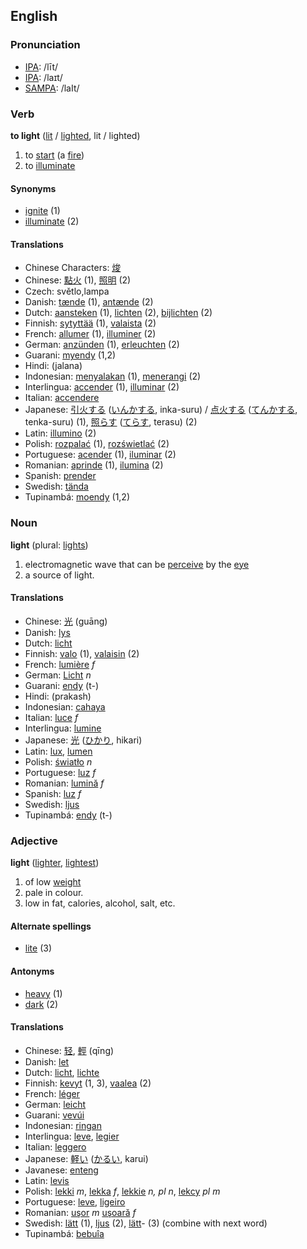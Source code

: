 == English ==
=== Pronunciation ===
*[[w:IPA|IPA]]: /līt/
*[[w:IPA|IPA]]: /laɪt/
*[[w:SAMPA|SAMPA]]: /laIt/

=== Verb ===
'''to light''' ([[lit]] / [[lighted]], lit / lighted)

# to [[start]] (a [[fire]])
# to [[illuminate]]

==== Synonyms ====
*[[ignite]] (1)
*[[illuminate]] (2)

==== Translations ====
*Chinese Characters: [[焌]]
*Chinese: [[點火]] (1), [[照明]] (2)
*Czech: světlo,lampa
*Danish: [[tænde]] (1), [[antænde]] (2)
*Dutch: [[aansteken]] (1), [[lichten]] (2), [[bijlichten]] (2)
*Finnish: [[sytyttää]] (1), [[valaista]] (2)
*French: [[allumer]] (1), [[illuminer]] (2)
*German: [[anzünden]] (1), [[erleuchten]] (2)
*Guarani: [[myendy]] (1,2)
*Hindi: (jalana)
*Indonesian: [[nyala|menyalakan]] (1), [[terang|menerangi]] (2)
*Interlingua: [[accender]] (1), [[illuminar]] (2)
*Italian: [[accendere]]
*Japanese: [[引火]]する ([[いんか]]する, inka-suru) / [[点火]]する ([[てんか]]する, tenka-suru) (1), [[照らす]] ([[てらす]], terasu) (2)
*Latin: [[illumino]] (2)
*Polish: [[rozpalać]] (1), [[rozświetlać]] (2) 
*Portuguese: [[acender]] (1), [[iluminar]] (2)
*Romanian: [[aprinde]] (1), [[ilumina]] (2)
*Spanish: [[prender]]
*Swedish: [[tända]]
*Tupinambá: [[moendy]] (1,2)

=== Noun ===
'''light''' (plural: [[lights]])

# electromagnetic wave that can be [[perceive]] by the [[eye]]
# a source of light.

==== Translations ====
*Chinese: [[光]] (guāng)
*Danish: [[lys]]
*Dutch: [[licht]]
*Finnish: [[valo]] (1), [[valaisin]] (2)
*French: [[lumière]] ''f''
*German: [[Licht]] ''n''
*Guarani: [[endy]] (t-)
*Hindi: (prakash)
*Indonesian: [[cahaya]]
*Italian: [[luce]] ''f''
*Interlingua: [[lumine]]
*Japanese: [[光]] ([[ひかり]], hikari)
*Latin: [[lux]], [[lumen]]
*Polish: [[światło]] ''n''
*Portuguese: [[luz]] ''f''
*Romanian: [[lumină]] ''f''
*Spanish: [[luz]] ''f''
*Swedish: [[ljus]]
*Tupinambá: [[endy]] (t-)

=== Adjective ===
'''light''' ([[lighter]], [[lightest]])

# of low [[weight]]
# pale in colour.
# low in fat, calories, alcohol, salt, etc.

==== Alternate spellings ====
*[[lite]] (3)

==== Antonyms ====
*[[heavy]] (1)
*[[dark]] (2)

==== Translations ====
*Chinese: [[轻]], [[輕]] (qīng)
*Danish: [[let]]
*Dutch: [[licht]], [[lichte]]
*Finnish: [[kevyt]] (1, 3), [[vaalea]] (2)
*French: [[léger]]
*German: [[leicht]]
*Guarani: [[vevúi]]
*Indonesian: [[ringan]]
*Interlingua: [[leve]], [[legier]]
*Italian: [[leggero]]
*Japanese: [[軽い]] ([[かるい]], karui)
*Javanese: [[enteng]]
*Latin: [[levis]]
*Polish: [[lekki]] ''m'', [[lekka]] ''f'', [[lekkie]] ''n, pl n'', [[lekcy]] ''pl m''
*Portuguese: [[leve]], [[ligeiro]]
*Romanian: [[uşor]] ''m'' [[uşoară]] ''f''
*Swedish: [[lätt]] (1), [[ljus]] (2), [[lätt]]- (3) (combine with next word)
*Tupinambá: [[bebuîa]]
